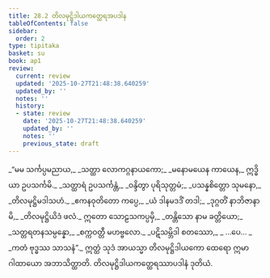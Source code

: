 ```yaml
---
title: 28.2 တိလမုဋ္ဌိဒါယကတ္ထေရအပဒါန
tableOfContents: false
sidebar:
  order: 2
type: tipitaka
basket: su
book: ap1
review:
  current: review
  updated: '2025-10-27T21:48:38.640259'
  updated_by: ''
  notes: ''
  history:
  - state: review
    date: '2025-10-27T21:48:38.640259'
    updated_by: ''
    notes: ''
    previous_state: draft
---
```



<ReviewStatus review={frontmatter.review} showDetails={true} />

<HypothesisAnnotation frontmatter={frontmatter} />

<DynamicBreadcrumb />

<Division number="5" book="ap1" e="ch" v="20" p="265">

<Paragraph number="3229" type="verses" book="ap1">
_“မမ သင်္ကပ္ပမညာယ,_  
_သတ္ထာ လောကဂ္ဂနာယကော;_  
_မနောမယေန ကာယေန,_  
ဣဒ္ဓိယာ ဥပသင်္ကမိ._  

</Paragraph>

</Division>
<Division number="6" book="ap1" e="ch" v="20" p="265">

<Paragraph number="3230" type="verses" book="ap1">
_သတ္ထာရံ ဥပသင်္ကန္တံ,_  
_ဝန္ဒိတွာ ပုရိသုတ္တမံ;_  
_ပသန္နစိတ္တော သုမနော,_  
_တိလမုဋ္ဌိမဒါသဟံ._  

</Paragraph>

</Division>
<Division number="7" book="ap1" e="ch" v="20" p="265">

<Paragraph number="3231" type="verses" book="ap1">
_ဧကနဝုတိတော ကပ္ပေ,_  
_ယံ ဒါနမဒဒိံ တဒါ;_  
_ဒုဂ္ဂတိံ နာဘိဇာနာမိ,_  
_တိလမုဋ္ဌိယိဒံ ဖလံ._  

</Paragraph>

</Division>
<Division number="8" book="ap1" e="ch" v="20" p="265">

<Paragraph number="3232" type="verses" book="ap1">
ဣတော သောဠသကပ္ပမှိ,_  
_တန္တိသော နာမ ခတ္တိယော;_  
_သတ္တရတနသမ္ပန္နော,_  
_စက္ကဝတ္တီ မဟဗ္ဗလော._  

</Paragraph>

</Division>
<Division number="9" book="ap1" e="ch" v="20" p="265">

<Paragraph number="3233" type="verses" book="ap1">
_ပဋိသမ္ဘိဒါ စတဿော,_  
_ …ပေ… _  
_ကတံ ဗုဒ္ဓဿ သာသနံ”._  

</Paragraph>

<Paragraph number="3234" book="ap1">
ဣတ္ထံ သုဒံ အာယသ္မာ တိလမုဋ္ဌိဒါယကော ထေရော ဣမာ ဂါထာယော အဘာသိတ္ထာတိ.

</Paragraph>
</Division>

<Paragraph number="3235" type="center" book="ap1">
တိလမုဋ္ဌိဒါယကတ္ထေရဿာပဒါနံ ဒုတိယံ.
</Paragraph>